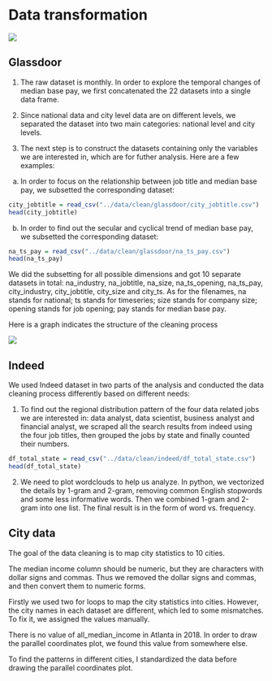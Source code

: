 # Data transformation

![](https://raw.githubusercontent.com/lijning/career-opportunities-analysis/master/others/resource/33.png)

## Glassdoor

1.	The raw dataset is monthly. In order to explore the temporal changes of median base pay, we first concatenated the 22 datasets into a single data frame. 

2.	Since national data and city level data are on different levels, we separated the dataset into two main categories: national level and city levels.

3.	The next step is to construct the datasets containing only the variables we are interested in, which are for futher analysis. Here are a few examples:

  a. In order to focus on the relationship between job title and median base pay, we subsetted the corresponding dataset:
      
```r
city_jobtitle = read_csv("../data/clean/glassdoor/city_jobtitle.csv")
head(city_jobtitle)
```

  b. In order to find out the secular and cyclical trend of median base pay, we subsetted the corresponding dataset:
      
      
```r
na_ts_pay = read_csv("../data/clean/glassdoor/na_ts_pay.csv")
head(na_ts_pay)
```

We did the subsetting for all possible dimensions and got 10 separate datasets in total: na_industry, na_jobtitle, na_size, na_ts_opening, na_ts_pay, city_industry, city_jobtitle, city_size and city_ts. As for the filenames, na stands for national; ts stands for timeseries; size stands for company size; opening stands for job opening; pay stands for median base pay.

Here is a graph indicates the structure of the cleaning process

![](https://raw.githubusercontent.com/lijning/career-opportunities-analysis/master/others/resource/Screen Shot 2019-12-12 at 3.26.12 PM.png)


## Indeed

We used Indeed dataset in two parts of the analysis and conducted the data cleaning process differently based on different needs:

1.    To find out the regional distribution pattern of the four data related jobs we are interested in: data analyst, data scientist, business analyst and financial analyst, we scraped all the search results from indeed using the four job titles, then grouped the jobs by state and finally counted their numbers.

```r
df_total_state = read_csv("../data/clean/indeed/df_total_state.csv")
head(df_total_state)
```

2.    We need to plot wordclouds to help us analyze. In python, we vectorized the details by 1-gram and 2-gram, removing common English stopwords and some less informative words. Then we combined 1-gram and 2-gram into one list. The final result is in the form of word vs. frequency.


## City data

The goal of the data cleaning is to map city statistics to 10 cities. 

The median income column should be numeric, but they are characters with dollar signs and commas. Thus we removed the dollar signs and commas, and then convert them to numeric forms.

Firstly we used two for loops to map the city statistics into cities. However, the city names in each dataset are different, which led to some mismatches. To fix it, we assigned the values manually.

There is no value of all_median_income in Atlanta in 2018. In order to draw the parallel coordinates plot, we found this value from somewhere else.

To find the patterns in different cities, I standardized the data before drawing the parallel coordinates plot.


